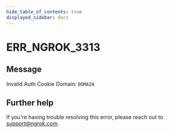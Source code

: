 ```yaml
---
hide_table_of_contents: true
displayed_sidebar: docs
---
```



# ERR_NGROK_3313

## Message

Invalid Auth Cookie Domain: `DOMAIN`

<ErrorDetails error="err_ngrok_3313" />

## Further help

If you're having trouble resolving this error, please reach out to [support@ngrok.com](mailto:support@ngrok.com?subject=Help%20with%20ERR_NGROK_3313).
